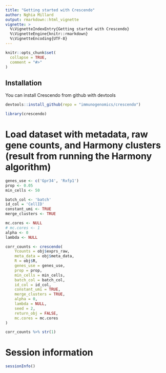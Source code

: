 ```yaml
---
title: "Getting started with Crescendo"
author: Nghia Millard
output: rmarkdown::html_vignette
vignette: >
  %\VignetteIndexEntry{Getting started with Crescendo}
  %\VignetteEngine{knitr::rmarkdown}
  %\VignetteEncoding{UTF-8}
---
```


```r
knitr::opts_chunk$set(
  collapse = TRUE,
  comment = "#>"
)
```

## Installation

You can install Crescendo from github with devtools
```r
devtools::install_github(repo = "immunogenomics/crescendo")
```

```r
library(crescendo)
```

# Load dataset with metadata, raw gene counts, and Harmony clusters (result from running the Harmony algorithm)



```r
genes_use <- c('Gpr34', 'Rxfp1')
prop <- 0.05
min_cells <- 50

batch_col <- 'batch'
id_col = 'CellID'
constant_umi <- TRUE
merge_clusters <- TRUE

mc.cores <- NULL
# mc.cores <- 1
alpha <- 0
lambda <- NULL
```

```r
corr_counts <- crescendo(
    Ycounts = obj$exprs_raw,
    meta_data = obj$meta_data,
    R = obj$R,
    genes_use = genes_use,
    prop = prop,
    min_cells = min_cells,
    batch_col = batch_col,
    id_col = id_col,
    constant_umi = TRUE,
    merge_clusters = TRUE,
    alpha = 0,
    lambda = NULL,
    seed = 2,
    return_obj = FALSE,
    mc.cores = mc.cores
)
```

```r
corr_counts %>% str(1)
```

# Session information

```r
sessionInfo()
```